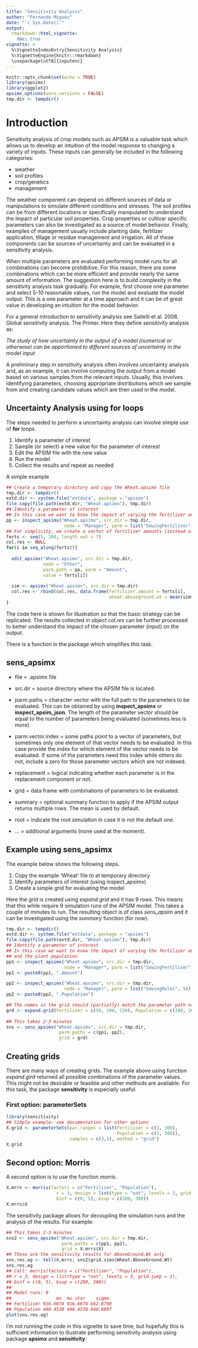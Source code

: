 ```yaml
---
title: "Sensitivity Analysis"
author: "Fernando Miguez"
date: "`r Sys.Date()`"
output: 
  rmarkdown::html_vignette:
    toc: true
vignette: >
  %\VignetteIndexEntry{Sensitivity Analysis}
  %\VignetteEngine{knitr::rmarkdown}
  \usepackage[utf8]{inputenc}
---
```


```r
knitr::opts_chunk$set(echo = TRUE)
library(apsimx)
library(ggplot2)
apsimx_options(warn.versions = FALSE)
tmp.dir <- tempdir()
```

# Introduction

Sensitivity analysis of crop models such as APSIM is a valuable task which
allows us to develop an intuition of the model response to changing a variety
of inputs. These inputs can generally be included in the following categories:

* weather 
* soil profiles
* crop/genetics 
* management

The weather component can depend on different sources of data or manipulations
to simulate different conditions and stresses. The soil profiles can be from different
locations or specifically manipulated to understand the impact of particular soil properties.
Crop properties or cultivar specific parameters can also be investigated as a source of 
model behavior. Finally, examples of management usually include planting date, fertilizer application,
tillage or residue management and irrigation. All of these components can be sources of uncertainty
and can be evaluated in a sensitivity analysis.

When multiple parameters are evaluated performing model runs for all combinations can become prohibitive.
For this reason, there are some combinations which can be more efficient and provide nearly the same 
amount of information. The suggestion here is to build complexity in the sensitivity analysis task 
gradually. For example, first choose one parameter and select 5-10 reasonable values, run the model
and evaluate the model output. This is a one parameter at a time approach and it can be of great value
in developing an intuition for the model behavior.

For a general introduction to sensitivity analysis see Saltelli et al. 2008. Global sensitivity analysis. The Primer.
Here they define sensitivity analysis as:

*The study of how uncertainty in the output of a model (numerical or otherwise) can be apportioned to different sources of uncertainty in the model input*

A preliminary step in sensitivity analysis often involves uncertainty analysis and, as an example, it can involve computing the output from a model based on various samples from the relevant inputs. Usually, this involves identifying parameters, choosing appropriate distributions which we sample
from and creating candidate values which are then used in the model.

## Uncertainty Analysis using for loops

The steps needed to perform a uncertainty analysis can involve simple use of **for** loops.

1. Identify a parameter of interest
2. Sample (or select) a new value for the parameter of interest
3. Edit the APSIM file with the new value
4. Run the model
5. Collect the results and repeat as needed

A simple example

```r
## Create a temporary directory and copy the Wheat.apsimx file
tmp.dir <- tempdir()
extd.dir <- system.file("extdata", package = "apsimx")
file.copy(file.path(extd.dir, "Wheat.apsimx"), tmp.dir)
## Identify a parameter of interest
## In this case we want to know the impact of varying the fertilizer amount
pp <- inspect_apsimx("Wheat.apsimx", src.dir = tmp.dir, 
                      node = "Manager", parm = list("SowingFertiliser", 1))
## For simplicity, we create a vector of fertilizer amounts (instead of sampling)
ferts <- seq(5, 200, length.out = 7)
col.res <- NULL
for(i in seq_along(ferts)){
  
  edit_apsimx("Wheat.apsimx", src.dir = tmp.dir,
              node = "Other",
              parm.path = pp, parm = "Amount",
              value = ferts[i])
  
  sim <- apsimx("Wheat.apsimx", src.dir = tmp.dir)
  col.res <- rbind(col.res, data.frame(fertilizer.amount = ferts[i], 
                                       wheat.aboveground.wt = mean(sim$Wheat.AboveGround.Wt, na.rm = TRUE)))
}
```

The code here is shown for illustration so that the basic strategy can be replicated. The results collected in object *col.res* can be further processed to better understand the impact of the chosen parameter (input) on the output.

There is a function in the package which simplifies this task.

## sens_apsimx

* file = .apsimx file
* src.dir = source directory where the APSIM file is located.
* parm.paths = character vector with the full path to the parameters to be evaluated. This can be obtained by using **inspect_apsimx** or **inspect_apsim_json**. The length of the parameter vector should be equal to the number of parameters being evaluated (sometimes less is more). 

* parm.vector.index = some paths point to a vector of parameters, but sometimes only one element of that vector needs to be evaluated. In this case provide the index for which element of the vector needs to be evaluated. If some of the parameters need this index while others do not, include a zero for those parameter vectors which are not indexed. 

* replacement = logical indicating whether each parameter is in the replacement component or not.

* grid = data frame with combinations of parameters to be evaluated.

* summary = optional summary function to apply if the APSIM output returns multiple rows. The mean is used by default.

* root = indicate the root simulation in case it is not the default one.

* ... = additional arguments (none used at the moment).

## Example using sens_apsimx

The example below shows the following steps.

1. Copy the example 'Wheat' file to at temporary directory
2. Identify parameters of interest (using inspect_apsimx)
3. Create a simple grid for evaluating the model

Here the grid is created using *expand.grid* and it has 9 rows. This means that 
this while require 9 simulation runs of the APSIM model. This takes a couple of minutes
to run. The resulting object is of class *sens_apsim* and it can be investigated 
using the *summary* function (for now).

```r
tmp.dir <- tempdir()
extd.dir <- system.file("extdata", package = "apsimx")
file.copy(file.path(extd.dir, "Wheat.apsimx"), tmp.dir)
## Identify a parameter of interest
## In this case we want to know the impact of varying the fertilizer amount
## and the plant population
pp1 <- inspect_apsimx("Wheat.apsimx", src.dir = tmp.dir, 
                      node = "Manager", parm = list("SowingFertiliser", 1))
pp1 <- paste0(pp1, ".Amount")

pp2 <- inspect_apsimx("Wheat.apsimx", src.dir = tmp.dir, 
                      node = "Manager", parm = list("SowingRule1", 9))
pp2 <- paste0(pp2, ".Population")

## The names in the grid should (partially) match the parameter path names
grd <- expand.grid(Fertiliser = c(50, 100, 150), Population = c(100, 200, 300))
 
## This takes 2-3 minutes
sns <- sens_apsimx("Wheat.apsimx", src.dir = tmp.dir,
                    parm.paths = c(pp1, pp2),
                    grid = grd)
```

## Creating grids

There are many ways of creating grids. The example above using function *expand.gird*
returned all possible combinations of the parameter values. This might not be desirable 
or feasible and other methods are available. For this task, the package **sensitivity** is 
especially useful.

### First option: parameterSets

```r
library(sensitivity)
## Simple example: see documentation for other options
X.grid <- parameterSets(par.ranges = list(Fertiliser = c(1, 300), 
                                          Population = c(1, 300)),
                        samples = c(3,3), method = "grid")
X.grid
```


## Second option: Morris

A second option is to use the function *morris*.

```r
X.mrrs <- morris(factors = c("Fertiliser", "Population"),
                   r = 3, design = list(type = "oat", levels = 3, grid.jump = 1),
                   binf = c(0, 5), bsup = c(200, 300))
X.mrrs$X
```

The sensitivity package allows for decoupling the simulation runs and the analysis of the results.
For example:

```r
## This takes 2-3 minutes
sns2 <- sens_apsimx("Wheat.apsimx", src.dir = tmp.dir,
                     parm.paths = c(pp1, pp2),
                     grid = X.mrrs$X)
## These are the sensitivity results for AboveGround.Wt only
sns.res.ag <- tell(X.mrrs, sns2$grid.sims$Wheat.AboveGround.Wt)
sns.res.ag
## Call: morris(factors = c("Fertiliser", "Population"), 
## r = 3, design = list(type = "oat", levels = 3, grid.jump = 1), 
## binf = c(0, 5), bsup = c(200, 300))
## 
## Model runs: 9 
##                 mu  mu.star    sigma
## Fertiliser 916.6674 916.6674 662.8798
## Population 448.4530 448.4530 640.6807
plot(sns.res.ag)
```

I'm not running the code in this vignette to save time, but hopefully this is sufficient
information to illustrate performing sensitivity analysis using package **apsimx** and **sensitivity**.